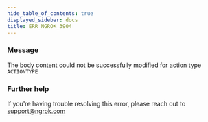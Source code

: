 ```yaml
---
hide_table_of_contents: true
displayed_sidebar: docs
title: ERR_NGROK_3904
---
```


### Message

The body content could not be successfully modified for action type `ACTIONTYPE`

<ErrorDetails />

### Further help

If you're having trouble resolving this error, please reach out to [support@ngrok.com](mailto:support@ngrok.com?subject=Help%20with%20ERR_NGROK_3904)
